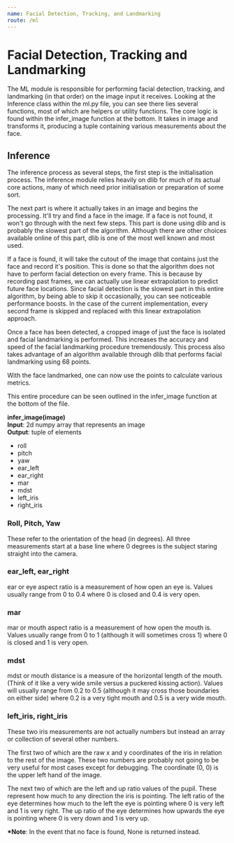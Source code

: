 ```yaml
---
name: Facial Detection, Tracking, and Landmarking
route: /ml
---
```


# Facial Detection, Tracking and Landmarking

The ML module is responsible for performing facial detection, tracking, and landmarking (in that order) on the image input it receives. Looking at the Inference class within the ml.py file, you can see there lies several functions, most of which are helpers or utility functions. The core logic is found within the infer_image function at the bottom. It takes in image and transforms it, producing a tuple containing various measurements about the face.

## Inference

The inference process as several steps, the first step is the initialisation process. The inference module relies heavily on dlib for much of its actual core actions, many of which need prior initialisation or preparation of some sort.  

The next part is where it actually takes in an image and begins the processing. It'll try and find a face in the image. If a face is not found, it won't go through with the next few steps. This part is done using dlib and is probably the slowest part of the algorithm. Although there are other choices available online of this part, dlib is one of the most well known and most used.

If a face is found, it will take the cutout of the image that contains just the face and record it's position. This is done so that the algorithm does not have to perform facial detection on every frame. This is because by recording past frames, we can actually use linear extrapolation to predict future face locations. Since facial detection is the slowest part in this entire algorithm, by being able to skip it occasionally, you can see noticeable performance boosts. In the case of the current implementation, every second frame is skipped and replaced with this linear extrapolation approach.  

Once a face has been detected, a cropped image of just the face is isolated and facial landmarking is performed. This increases the accuracy and speed of the facial landmarking procedure tremendously. This process also takes advantage of an algorithm available through dlib that performs facial landmarking using 68 points.  

With the face landmarked, one can now use the points to calculate various metrics.

This entire procedure can be seen outlined in the infer_image function at the bottom of the file.

**infer_image(image)**  
**Input**: 2d numpy array that represents an image  
**Output**: tuple of elements
 - roll
 - pitch
 - yaw
 - ear_left
 - ear_right
 - mar
 - mdst
 - left_iris
 - right_iris


### Roll, Pitch, Yaw
These refer to the orientation of the head (in degrees). All three measurements start at a base line where 0 degrees is the subject staring straight into the camera.

### ear_left, ear_right
ear or eye aspect ratio is a measurement of how open an eye is. Values usually range from 0 to 0.4 where 0 is closed and 0.4 is very open.

### mar
mar or mouth aspect ratio is a measurement of how open the mouth is. Values usually range from 0 to 1 (although it will sometimes cross 1) where 0 is closed and 1 is very open.

### mdst
mdst or mouth distance is a measure of the horizontal length of the mouth. (Think of it like a very wide smile versus a puckered kissing action). Values will usually range from 0.2 to 0.5 (although it may cross those boundaries on either side) where 0.2 is a very tight mouth and 0.5 is a very wide mouth.

### left_iris, right_iris
These two iris measurements are not actually numbers but instead an array or collection of several other numbers.  

The first two of which are the raw x and y coordinates of the iris in relation to the rest of the image. These two numbers are probably not going to be very useful for most cases except for debugging. The coordinate (0, 0) is the upper left hand of the image.  

The next two of which are the left and up ratio values of the pupil. These represent how much to any direction the iris is pointing. The left ratio of the eye determines how much to the left the eye is pointing where 0 is very left and 1 is very right. The up ratio of the eye determines how upwards the eye is pointing where 0 is very down and 1 is very up.


**\*Note**: In the event that no face is found, None is returned instead.
